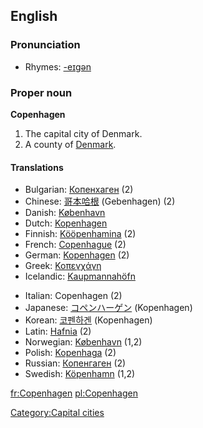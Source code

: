 {{wikipedia}}
==English==

===Pronunciation===
*Rhymes: [[Rhymes:English:-eɪɡən|-eɪɡən]]

===Proper noun===
'''Copenhagen'''

# The capital city of Denmark.
# A county of [[Denmark]].

====Translations====
{{rfc-trans}}
{{top}}
*Bulgarian: [[Копенхаген]] (2)
*Chinese: [[哥本哈根]] (Gebenhagen) (2)
*Danish: [[København]]
*Dutch: [[Kopenhagen]]
*Finnish: [[Kööpenhamina]] (2)
*French: [[Copenhague]] (2)
*German: [[Kopenhagen]] (2)
*Greek: [[Κοπεγχάγη]]
*Icelandic: [[Kaupmannahöfn]] {{f}}
{{mid}}
*Italian: Copenhagen {{f}} (2)
*Japanese: [[コペンハーゲン]] (Kopenhagen)
*Korean: [[코펜하겐]] (Kopenhagen)
*Latin: [[Hafnia]] (2)
*Norwegian: [[København]] (1,2)
*Polish: [[Kopenhaga]] {{f}} (2)
*Russian: [[Копенгаген]] {{m}} (2)
*Swedish: [[Köpenhamn]] {{n}} (1,2)
{{bottom}}

[[Category:Capital cities]]

[[fr:Copenhagen]]
[[pl:Copenhagen]]
